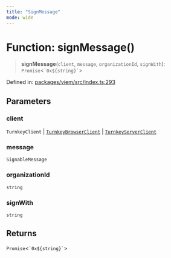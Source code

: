 ```yaml
---
title: "SignMessage"
mode: wide
---
```

  
# Function: signMessage()

> **signMessage**(`client`, `message`, `organizationId`, `signWith`): `Promise`\<`` `0x${string}` ``\>

Defined in: [packages/viem/src/index.ts:293](https://github.com/tkhq/sdk/blob/main/packages/viem/src/index.ts#L293)

## Parameters

### client

`TurnkeyClient` | [`TurnkeyBrowserClient`](../../../sdk-browser/index/TurnkeyBrowserClient/readme) | [`TurnkeyServerClient`](../../../sdk-server/index/TurnkeyServerClient/readme)

### message

`SignableMessage`

### organizationId

`string`

### signWith

`string`

## Returns

`Promise`\<`` `0x${string}` ``\>
